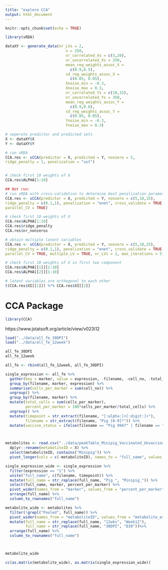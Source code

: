 ```yaml
---
title: "explore CCA"
output: html_document
---
```


```r
knitr::opts_chunk$set(echo = TRUE)
```

```r
library(sRDA)
```


```r
dataXY <- generate_data(nr_LVs = 2,
                           n = 250,
                           nr_correlated_Xs = c(5,20),
                           nr_uncorrelated_Xs = 250,
                           mean_reg_weights_assoc_X =
                             c(0.9,0.5),
                           sd_reg_weights_assoc_X =
                             c(0.05, 0.05),
                           Xnoise_min = -0.3,
                           Xnoise_max = 0.3,
                           nr_correlated_Ys = c(10,15),
                           nr_uncorrelated_Ys = 350,
                           mean_reg_weights_assoc_Y =
                             c(0.9,0.6),
                           sd_reg_weights_assoc_Y =
                             c(0.05, 0.05),
                           Ynoise_min = -0.3,
                           Ynoise_max = 0.3)

# seperate predictor and predicted sets
X <- dataXY$X
Y <- dataXY$Y

# run sRDA
CCA.res <- sCCA(predictor = X, predicted = Y, nonzero = 5,
ridge_penalty = 1, penalization = "ust")


# check first 10 weights of X
CCA.res$ALPHA[1:10]

## Not run: 
# run sRDA with cross-validation to determine best penalization parameters
CCA.res <- sCCA(predictor = X, predicted = Y, nonzero = c(5,10,15),
ridge_penalty = c(0.1,1), penalization = "enet", cross_validate = TRUE,
parallel_CV = TRUE)

# check first 10 weights of X
CCA.res$ALPHA[1:10]
CCA.res$ridge_penalty
CCA.res$nr_nonzeros

# obtain multiple latent variables
CCA.res <- sCCA(predictor = X, predicted = Y, nonzero = c(5,10,15),
ridge_penalty = c(0.1,1), penalization = "enet", cross_validate = TRUE,
parallel_CV = TRUE, multiple_LV = TRUE, nr_LVs = 2, max_iterations = 5)

# check first 10 weights of X in first two component
CCA.res$ALPHA[[1]][1:10]
CCA.res$ALPHA[[2]][1:10]

# latent variables are orthogonal to each other
t(CCA.res$XI[[1]]) %*% CCA.res$XI[[2]]
```

# CCA Package
```r
library(CCA)
```

https://www.jstatsoft.org/article/view/v023i12
```r
load("../data/all_fe_30DPI")
load("../data/all_fe_12week")

all_fe_30DPI
all_fe_12week

all_fe <- rbind(all_fe_12week, all_fe_30DPI)

single_expression <- all_fe %>%
  gather(key = marker, value = expression, -filename, -cell_no, -total_count_by_file, -percentage)%>%
  group_by(filename, marker, expression) %>%
  summarise(cells_per_marker = sum(cell_no)) %>%
  ungroup() %>%
  group_by(filename, marker) %>%
  mutate(total_cells = sum(cells_per_marker),
         percent_per_marker = 100*cells_per_marker/total_cells) %>%
  ungroup() %>%
  mutate(timepoint = str_extract(filename, "[:alpha:]+[:digit:]+"),
         filename = str_extract(filename, "Pig [0-9]*")) %>%
  mutate(vaccine_status = ifelse(filename == "Pig 9947" | filename == "Pig 1817" | filename == "Pig 6059" | filename == "Pig 4515"| filename == "Pig 5273", "vaccinated", "control"))



metabolites <- read.csv("../data/peakTable_Minipig_Vaccinated_Unvaccinated_QC.csv") %>%
  dplyr::rename(metaboliteID = X) %>%
  select(metaboliteID, contains("Minipig")) %>%
  pivot_longer(cols = c(-metaboliteID), names_to = "full_name", values_to = "metabolite_expression")

single_expression_wide <- single_expression %>%
  filter(expression == "1") %>%
  unite("full_name", c(filename, timepoint)) %>%
  mutate(full_name = str_replace(full_name, "Pig ", "Minipig_")) %>%
  select(full_name, marker, percent_per_marker) %>%
  pivot_wider(names_from = "marker", values_from = "percent_per_marker") %>%
  arrange(full_name) %>%
  column_to_rownames("full_name")

metabolite_wide <- metabolites %>%
  filter(!grepl("Pooled", full_name)) %>%
  pivot_wider(names_from = "metaboliteID", values_from = "metabolite_expression") %>%
  mutate(full_name = str_replace(full_name, "12wks", "Week12"),
         full_name = str_replace(full_name, "30DPI", "D30"))%>%
  arrange(full_name) %>%
  column_to_rownames("full_name")



metabolite_wide

cc(as.matrix(metabolite_wide), as.matrix(single_expression_wide))
```

